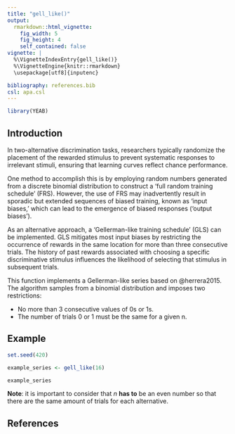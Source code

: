 ---
title: "gell_like()"
output:
  rmarkdown::html_vignette:
    fig_width: 5
    fig_height: 4
    self_contained: false
vignette: |
  %\VignetteIndexEntry{gell_like()} 
  %\VignetteEngine{knitr::rmarkdown} 
  \usepackage[utf8]{inputenc}

bibliography: references.bib
csl: apa.csl
---

```{r echo = FALSE}
library(YEAB)
```

## Introduction

In two-alternative discrimination tasks, researchers typically randomize the placement of the rewarded stimulus to prevent systematic responses to irrelevant stimuli, ensuring that learning curves reflect chance performance.

One method to accomplish this is by employing random numbers generated from a discrete binomial distribution to construct a 'full random training schedule' (FRS). However, the use of FRS may inadvertently result in sporadic but extended sequences of biased training, known as 'input biases,' which can lead to the emergence of biased responses ('output biases').

As an alternative approach, a 'Gellerman-like training schedule' (GLS) can be implemented. GLS mitigates most input biases by restricting the occurrence of rewards in the same location for more than three consecutive trials. The history of past rewards associated with choosing a specific discriminative stimulus influences the likelihood of selecting that stimulus in subsequent trials.

This function implements a Gellerman-like series based on @herrera2015. The algorithm samples from a binomial distribution and imposes two restrictions: 

- No more than 3 consecutive values of 0s or 1s.
- The number of trials 0 or 1 must be the same for a given n.

## Example

```{r}
set.seed(420)

example_series <- gell_like(16)

example_series
```

**Note**: it is important to consider that *n* **has to** be an even number so that there are the same amount of trials for each alternative.

## References
